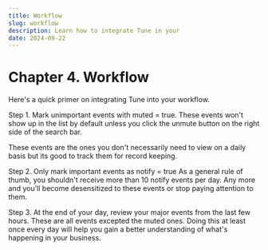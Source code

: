 ```yaml
---
title: Workflow
slug: workflow
description: Learn how to integrate Tune in your
date: 2024-09-22
---
```


# Chapter 4. Workflow

Here's a quick primer on integrating Tune into your workflow.

Step 1. Mark unimportant events with muted = true.
These events won't show up in the list by default unless you click the unmute button on the right side of the search bar.

These events are the ones you don't necessarily need to view on a daily basis but its good to track them for record keeping.

Step 2. Only mark important events as notify = true
As a general rule of thumb, you shouldn't receive more than 10 notify events per day. Any more and you'll become desensitized to these events or stop paying attention to them.

Step 3. At the end of your day, review your major events from the last few hours. These are all events excepted the muted ones. Doing this at least once every day will help you gain a better understanding of what's happening in your business.
